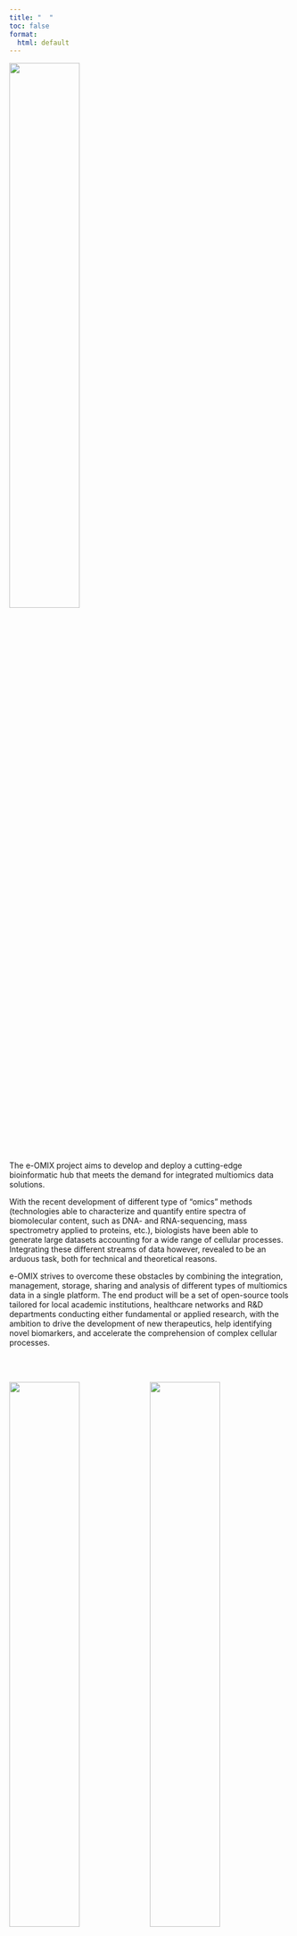 ```yaml
---
title: "  "
toc: false
format:
  html: default
---
```


![](eOMIX_logo_long.jpg){fig-alt="e-OMIX logo" fig-align="center" width="50%"}

The e-OMIX project aims to develop and deploy a cutting-edge bioinformatic hub that meets the demand for integrated multiomics data solutions.

With the recent development of different type of "omics" methods (technologies able to characterize and quantify entire spectra of biomolecular content, such as DNA- and RNA-sequencing, mass spectrometry applied to proteins, etc.), biologists have been able to generate large datasets accounting for a wide range of cellular processes. Integrating these different streams of data however, revealed to be an arduous task, both for technical and theoretical reasons.

e-OMIX strives to overcome these obstacles by combining the integration, management, storage, sharing and analysis of different types of multiomics data in a single platform. The end product will be a set of open-source tools tailored for local academic institutions, healthcare networks and R&D departments conducting either fundamental or applied research, with the ambition to drive the development of new therapeutics, help identifying novel biomarkers, and accelerate the comprehension of complex cellular processes.

\
\

[![](logo_UCLouvain_format_jpg_RVB.jpg){fig-alt="UCLouvain" width="50%"}](https://www.uclouvain.be/)[![](logo_UE+wallonie+FWB.jpg){fig-alt="En Mieux - UE - Wallonie" width="50%"}](https://www.enmieux.be/)

